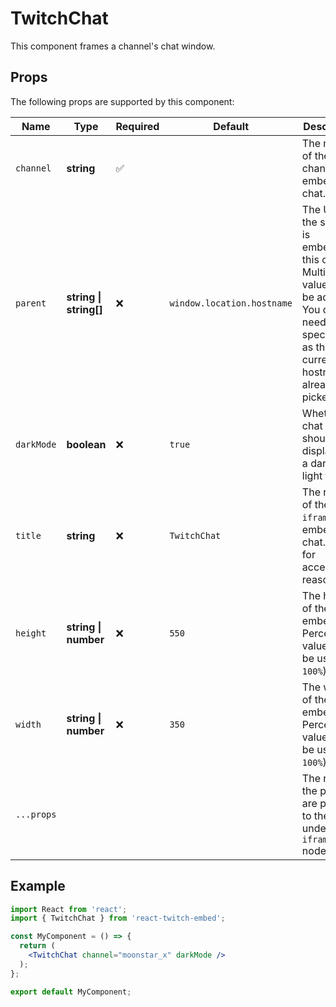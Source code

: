 
<Meta title="Documentation/TwitchChat" />

# TwitchChat

This component frames a channel's chat window.

## Props

The following props are supported by this component:

| Name       | Type                       | Required | Default                    | Description                                                                                                                                                 |
|------------|----------------------------|----------|----------------------------|-------------------------------------------------------------------------------------------------------------------------------------------------------------|
| `channel`  | **string**                 | ✅        |                            | The name of the channel to embed the chat.                                                                                                                  |
| `parent`   | **string &#124; string[]** | ❌        | `window.location.hostname` | The URL of the site that is embedding this chat. Multiple values can be added. You don't need to specify this as the current hostname is already picked up. |
| `darkMode` | **boolean**                | ❌        | `true`                     | Whether the chat embed should be displayed in a dark or light theme.                                                                                        |
| `title`    | **string**                 | ❌        | `TwitchChat`               | The name of the `iframe` that embeds the chat. Useful for accessibility reasons.                                                                            |
| `height`   | **string &#124; number**   | ❌        | `550`                      | The height of the chat embed. Percentage values can be used (i.e `100%`).                                                                                   |
| `width`    | **string &#124; number**   | ❌        | `350`                      | The width of the chat embed. Percentage values can be used (i.e `100%`).                                                                                    |
| `...props` |                            |          |                            | The rest of the props are passed to the underlying `iframe` node.                                                                                           |

## Example

```jsx
import React from 'react';
import { TwitchChat } from 'react-twitch-embed';

const MyComponent = () => {
  return (
    <TwitchChat channel="moonstar_x" darkMode />
  );
};

export default MyComponent;
```
